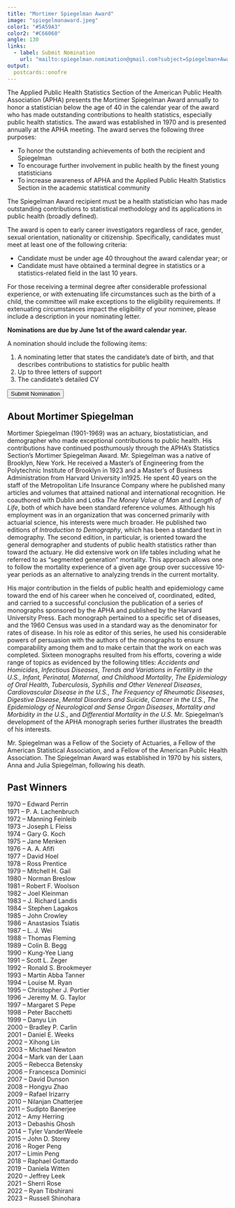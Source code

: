```yaml
---
title: "Mortimer Spiegelman Award"
image: "spiegelmanaward.jpeg"
color1: "#5A59A3"
color2: "#C66060"
angle: 130
links:
  - label: Submit Nomination
    url: "mailto:spiegelman.nomimation@gmail.com?subject=Spiegelman+Award+Nomination"
output:
  postcards::onofre
---
```

 
 
The Applied Public Health Statistics Section of the American Public Health Association (APHA) presents the Mortimer Spiegelman Award annually to honor a statistician below the age of 40 in the calendar year of the award who has made outstanding contributions to health statistics, especially public health statistics. The award was established in 1970 and is presented annually at the APHA meeting. The award serves the following three purposes:

- To honor the outstanding achievements of both the recipient and Spiegelman
- To encourage further involvement in public health by the finest young statisticians
- To increase awareness of APHA and the Applied Public Health Statistics Section in the academic statistical community
 
The Spiegelman Award recipient must be a health statistician who has made outstanding contributions to statistical methodology and its applications in public health (broadly defined).
 
The award is open to early career investigators regardless of race, gender, sexual orientation, nationality or citizenship. Specifically, candidates must meet at least one of the following criteria:

- Candidate must be under age 40 throughout the award calendar year; or
- Candidate must have obtained a terminal degree in statistics or a statistics-related field in the last 10 years.

For those receiving a terminal degree after considerable professional experience, or with extenuating life circumstances such as the birth of a child, the committee will make exceptions to the eligibility requirements. If extenuating circumstances impact the eligibility of your nominee, please include a description in your nominating letter. 
 
__Nominations are due by June 1st of the award calendar year.__

A nomination should include the following items:

1. A nominating letter that states the candidate’s date of birth, and that describes contributions to statistics for public health
2. Up to three letters of support
3. The candidate’s detailed CV

 <a href="mailto:spiegelman.nomination@gmail.com?subject=Spiegelman+Award+Nomination+2024">
  <button type="button" class="btn btn-outline-light mb-2">
    Submit Nomination
  </button>
</a>


## About Mortimer Spiegelman

Mortimer Spiegelman (1901-1969) was an actuary, biostatistician, and demographer who made exceptional contributions to public health. His contributions have continued posthumously through the APHA's Statistics Section's Mortimer Spiegelman Award.
Mr. Spiegelman was a native of Brooklyn, New York. He received a Master's of Engineering from the Polytechnic Institute of Brooklyn in 1923 and a Master's of Business Administration from Harvard University in1925. He spent 40 years on the staff of the Metropolitan Life Insurance Company where he published many articles and volumes that attained national and international recognition. He coauthored with Dublin and Lotka *The Money Value of Man* and *Length of Life*, both of which have been standard reference volumes.   Although his employment was in an organization that was concerned primarily with actuarial science, his interests were much broader.  He published two editions of *Introduction to Demography*, which has been a standard text in demography.  The second edition, in particular, is oriented toward the general demographer and students of public health statistics rather than toward the actuary. He did extensive work on life tables including what he referred to as "segmented generation" mortality.  This approach allows one to follow the mortality experience of a given age group over successive 10-year periods as an alternative to analyzing trends in the current mortality.

His major contribution in the fields of public health and epidemiology came toward the end of his career when he conceived of, coordinated, edited, and carried to a successful conclusion the publication of a series of monographs sponsored by the APHA and published by the Harvard University Press. Each monograph pertained to a specific set of diseases, and the 1960 Census was used in a standard way as the denominator for rates of disease. In his role as editor of this series, he used his considerable powers of persuasion with the authors of the monographs to ensure comparability among them and to make certain that the work on each was completed.   Sixteen monographs resulted from his efforts, covering a wide range of topics as evidenced by the following titles: *Accidents and Homicides*, *Infectious Diseases*, *Trends and Variations in Fertility in the U.S.*, *Infant, Perinatal, Maternal, and Childhood Mortality*, *The Epidemiology of Oral Health*, *Tuberculosis, Syphilis and Other Venereal Diseases*, *Cardiovascular Disease in the U.S.*, *The Frequency of Rheumatic Diseases*, *Digestive Disease*, *Mental Disorders and Suicide*, *Cancer in the U.S.*, *The Epidemiology of Neurological and Sense Organ Diseases*, *Mortality and Morbidity in the U.S.*, and *Differential Mortality in the U.S.*  Mr. Spiegelman's development of the APHA monograph series further illustrates the breadth of his interests.  

Mr. Spiegelman was a Fellow of the Society of Actuaries, a Fellow of the American Statistical Association, and a Fellow of the American Public Health Association. The Spiegelman Award was established in 1970 by his sisters, Anna and Julia Spiegelman, following his death. 

## Past Winners

1970 -- Edward Perrin<br>
1971 -- P. A. Lachenbruch<br>
1972 -- Manning Feinleib<br>
1973 -- Joseph L Fleiss<br>
1974 -- Gary G. Koch<br>
1975 -- Jane Menken<br>
1976 -- A. A. Afifi<br>
1977 -- David Hoel<br>
1978 -- Ross Prentice<br>
1979 -- Mitchell H. Gail<br>
1980 -- Norman Breslow<br>
1981 -- Robert F. Woolson<br>
1982 -- Joel Kleinman<br>
1983 -- J. Richard Landis<br>
1984 -- Stephen Lagakos<br>
1985 -- John Crowley<br>
1986 -- Anastasios Tsiatis<br>
1987 -- L. J. Wei<br>
1988 -- Thomas Fleming<br>
1989 -- Colin B. Begg<br>
1990 -- Kung-Yee Liang<br>
1991 -- Scott L. Zeger<br>
1992 -- Ronald S. Brookmeyer<br>
1993 -- Martin Abba Tanner<br>
1994 -- Louise M. Ryan<br>
1995 -- Christopher J. Portier<br>
1996 -- Jeremy M. G. Taylor<br>
1997 -- Margaret S Pepe<br>
1998 -- Peter Bacchetti<br>
1999 -- Danyu Lin<br>
2000 -- Bradley P. Carlin<br>
2001 -- Daniel E. Weeks<br>
2002 -- Xihong Lin<br>
2003 -- Michael Newton<br>
2004 -- Mark van der Laan<br>
2005 -- Rebecca Betensky<br>
2006 -- Francesca Dominici<br>
2007 -- David Dunson<br>
2008 -- Hongyu Zhao<br>
2009 -- Rafael Irizarry<br>
2010 -- Nilanjan Chatterjee<br>
2011 -- Sudipto Banerjee<br>
2012 -- Amy Herring<br>
2013 -- Debashis Ghosh<br>
2014 -- Tyler VanderWeele<br>
2015 -- John D. Storey<br>
2016 -- Roger Peng<br>
2017 -- Limin Peng<br>
2018 -- Raphael Gottardo<br>
2019 -- Daniela Witten<br>
2020 -- Jeffrey Leek <br>
2021 -- Sherri Rose <br>
2022 -- Ryan Tibshirani <br> 
2023 -- Russell Shinohara 


